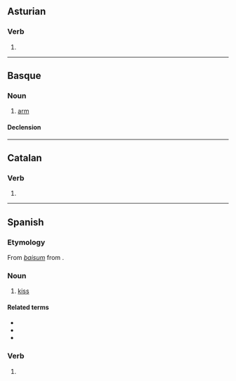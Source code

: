 {{also|besó|běšo}}
==Asturian==

===Verb===
{{ast-verb form}}

# {{inflection of|besar||1|s|pres|indc|lang=ast}}

----

==Basque==

===Noun===
{{eu-noun}}

# [[arm]]

====Declension====
{{eu-decl-inanim noun|av=1|kv=1}}

----

==Catalan==

===Verb===
{{head|ca|verb form}}

# {{ca-verb form of|p=1|n=sg|t=pres|m=ind|besar}}

----

==Spanish==

===Etymology===
From {{etyl|VL.|es}} ''[[baisum]]'' from {{etyl|la|es}} {{m|la|bāsium}}.

===Noun===
{{es-noun|m}}

# [[kiss]]

====Related terms====
* {{l|es|besar}}
* {{l|es|besucar}}
* {{l|es|besuquear}}

===Verb===
{{head|es|verb form}}

# {{es-verb form of|ending=ar|mood=indicative|tense=present|pers=1|number=singular|besar}}